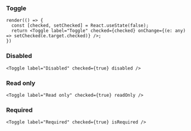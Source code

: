 
<Meta title="Components/Form/Toggle" />

### Toggle

```tsx live
render(() => {
  const [checked, setChecked] = React.useState(false);
  return <Toggle label="Toggle" checked={checked} onChange={(e: any) => setChecked(e.target.checked)} />;
})
```

### Disabled

```tsx live
<Toggle label="Disabled" checked={true} disabled />
```

### Read only

```tsx live
<Toggle label="Read only" checked={true} readOnly />
```

### Required

```tsx live
<Toggle label="Required" checked={true} isRequired />
```

<ArgsTable of={Toggle} />
